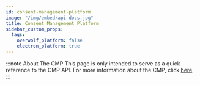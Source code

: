 ```yaml
---
id: consent-management-platform
image: "/img/embed/api-docs.jpg"
title: Consent Management Platform
sidebar_custom_props:
  tags:
    overwolf_platform: false
    electron_platform: true
---
```


:::note About The CMP
This page is only intended to serve as a quick reference to the CMP API.
For more information about the CMP, click [here](/tools/ow-electron/consent-management-platform).
:::


<API/>